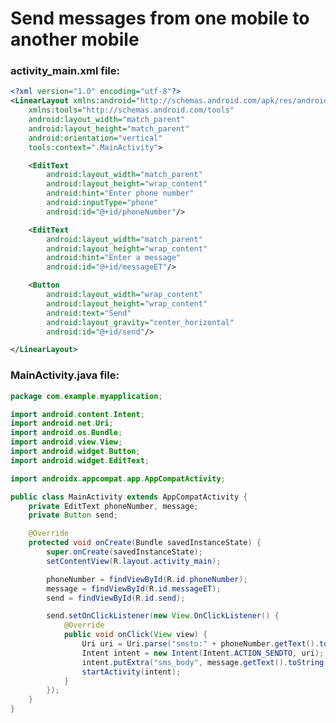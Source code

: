 # Send messages from one mobile to another mobile

### activity_main.xml file:
```xml activity_main.xml
<?xml version="1.0" encoding="utf-8"?>
<LinearLayout xmlns:android="http://schemas.android.com/apk/res/android"
    xmlns:tools="http://schemas.android.com/tools"
    android:layout_width="match_parent"
    android:layout_height="match_parent"
    android:orientation="vertical"
    tools:context=".MainActivity">

    <EditText
        android:layout_width="match_parent"
        android:layout_height="wrap_content"
        android:hint="Enter phone number"
        android:inputType="phone"
        android:id="@+id/phoneNumber"/>

    <EditText
        android:layout_width="match_parent"
        android:layout_height="wrap_content"
        android:hint="Enter a message"
        android:id="@+id/messageET"/>

    <Button
        android:layout_width="wrap_content"
        android:layout_height="wrap_content"
        android:text="Send"
        android:layout_gravity="center_horizontal"
        android:id="@+id/send"/>

</LinearLayout>
```

### MainActivity.java file:
```java MainActivity.java
package com.example.myapplication;

import android.content.Intent;
import android.net.Uri;
import android.os.Bundle;
import android.view.View;
import android.widget.Button;
import android.widget.EditText;

import androidx.appcompat.app.AppCompatActivity;

public class MainActivity extends AppCompatActivity {
    private EditText phoneNumber, message;
    private Button send;

    @Override
    protected void onCreate(Bundle savedInstanceState) {
        super.onCreate(savedInstanceState);
        setContentView(R.layout.activity_main);

        phoneNumber = findViewById(R.id.phoneNumber);
        message = findViewById(R.id.messageET);
        send = findViewById(R.id.send);

        send.setOnClickListener(new View.OnClickListener() {
            @Override
            public void onClick(View view) {
                Uri uri = Uri.parse("smsto:" + phoneNumber.getText().toString());
                Intent intent = new Intent(Intent.ACTION_SENDTO, uri);
                intent.putExtra("sms_body", message.getText().toString());
                startActivity(intent);
            }
        });
    }
}
```
